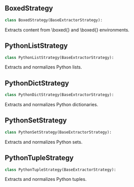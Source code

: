 <a id="camel.extractors.python_strategies"></a>

<a id="camel.extractors.python_strategies.BoxedStrategy"></a>

## BoxedStrategy

```python
class BoxedStrategy(BaseExtractorStrategy):
```

Extracts content from \\boxed\{\} and \boxed\{\} environments.

<a id="camel.extractors.python_strategies.PythonListStrategy"></a>

## PythonListStrategy

```python
class PythonListStrategy(BaseExtractorStrategy):
```

Extracts and normalizes Python lists.

<a id="camel.extractors.python_strategies.PythonDictStrategy"></a>

## PythonDictStrategy

```python
class PythonDictStrategy(BaseExtractorStrategy):
```

Extracts and normalizes Python dictionaries.

<a id="camel.extractors.python_strategies.PythonSetStrategy"></a>

## PythonSetStrategy

```python
class PythonSetStrategy(BaseExtractorStrategy):
```

Extracts and normalizes Python sets.

<a id="camel.extractors.python_strategies.PythonTupleStrategy"></a>

## PythonTupleStrategy

```python
class PythonTupleStrategy(BaseExtractorStrategy):
```

Extracts and normalizes Python tuples.

